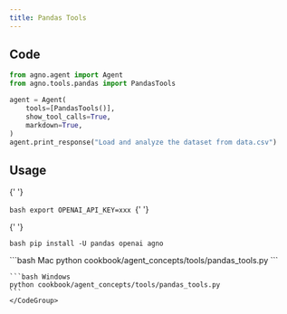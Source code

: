 ```yaml
---
title: Pandas Tools
---
```


## Code

```python cookbook/agent_concepts/tools/pandas_tools.py
from agno.agent import Agent
from agno.tools.pandas import PandasTools

agent = Agent(
    tools=[PandasTools()],
    show_tool_calls=True,
    markdown=True,
)
agent.print_response("Load and analyze the dataset from data.csv")
```

## Usage

<Steps>
  <Snippet file="create-venv-step.mdx" />

{' '}

<Step title="Set your API key">```bash export OPENAI_API_KEY=xxx ```</Step>{' '}

{' '}

<Step title="Install libraries">```bash pip install -U pandas openai agno ```</Step>

  <Step title="Run Agent">
    <CodeGroup>
    ```bash Mac
    python cookbook/agent_concepts/tools/pandas_tools.py
    ```

    ```bash Windows
    python cookbook/agent_concepts/tools/pandas_tools.py
    ```
    </CodeGroup>

  </Step>
</Steps>
